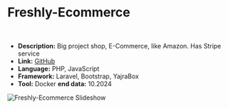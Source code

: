 # Freshly-Ecommerce

<br />

- **Description:** Big project shop, E-Commerce, like Amazon. Has Stripe service
- **Link:** [GitHub](https://github.com/olek1305/Freshly-Ecommerce)
- **Language:** PHP, JavaScript
- **Framework:** Laravel, Bootstrap, YajraBox
- **Tool:** Docker
 **end data:** 10.2024

![Freshly-Ecommerce Slideshow](/projects/freshly-ecommerce/1.png,/projects/freshly-ecommerce/2.png,/projects/freshly-ecommerce/3.png,/projects/freshly-ecommerce/4.png) 